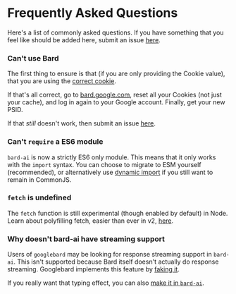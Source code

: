 # Frequently Asked Questions

Here's a list of commonly asked questions. If you have something that you feel like should be added here, submit an issue [here](https://github.com/EvanZhouDev/bard-ai).

### Can't use Bard

The first thing to ensure is that (if you are only providing the Cookie value), that you are using the [correct cookie](/prerequisites/authentication/#step-4).

If that's all correct, go to [bard.google.com](bard.google.com), reset all your Cookies (not just your cache), and log in again to your Google account. Finally, get your new PSID.

If that _still_ doesn't work, then submit an issue [here](https://github.com/EvanZhouDev/bard-ai/issues).

### Can't `require` a ES6 module

`bard-ai` is now a strictly ES6 only module. This means that it only works with the `import` syntax. You can choose to migrate to ESM yourself (recommended), or alternatively use [dynamic import](https://developer.mozilla.org/en-US/docs/Web/JavaScript/Reference/Operators/import) if you still want to remain in CommonJS.

### `fetch` is undefined

The `fetch` function is still experimental (though enabled by default) in Node. Learn about polyfilling fetch, easier than ever in v2, [here](/recipes/fetch).

### Why doesn't bard-ai have streaming support

Users of `googlebard` may be looking for response streaming support in `bard-ai`. This isn't supported because Bard itself doesn't actually do response streaming. Googlebard implements this feature by [faking it](https://github.com/PawanOsman/GoogleBard/blob/cf6058e424ff6666065463fe73bbb9d84614a867/src/classes/bard.ts#L192).

If you really want that typing effect, you can also [make it in `bard-ai`](/recipes/streaming).
